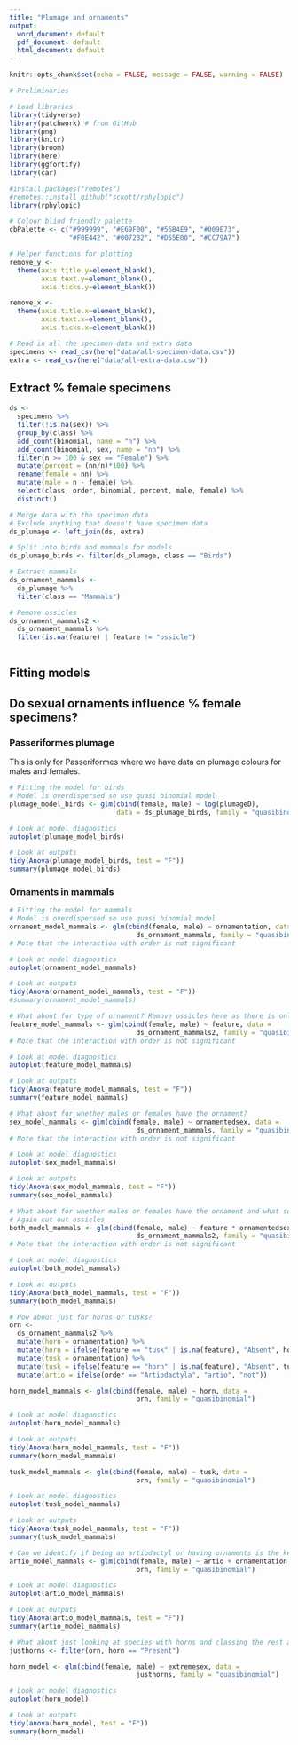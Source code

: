 ```yaml
---
title: "Plumage and ornaments"
output:
  word_document: default
  pdf_document: default
  html_document: default
---
```

  
  ```r
knitr::opts_chunk$set(echo = FALSE, message = FALSE, warning = FALSE)
```

```r
# Preliminaries

# Load libraries
library(tidyverse)
library(patchwork) # from GitHub
library(png)
library(knitr)
library(broom)
library(here)
library(ggfortify)
library(car)

#install.packages("remotes")
#remotes::install_github("sckott/rphylopic")
library(rphylopic)

# Colour blind friendly palette
cbPalette <- c("#999999", "#E69F00", "#56B4E9", "#009E73", 
               "#F0E442", "#0072B2", "#D55E00", "#CC79A7")

# Helper functions for plotting
remove_y <- 
  theme(axis.title.y=element_blank(),
        axis.text.y=element_blank(),
        axis.ticks.y=element_blank())

remove_x <-   
  theme(axis.title.x=element_blank(),
        axis.text.x=element_blank(),
        axis.ticks.x=element_blank())
```

```r
# Read in all the specimen data and extra data
specimens <- read_csv(here("data/all-specimen-data.csv"))
extra <- read_csv(here("data/all-extra-data.csv"))
```

## Extract % female specimens

```r
ds <-
  specimens %>%
  filter(!is.na(sex)) %>%
  group_by(class) %>%
  add_count(binomial, name = "n") %>%
  add_count(binomial, sex, name = "nn") %>%
  filter(n >= 100 & sex == "Female") %>%
  mutate(percent = (nn/n)*100) %>%
  rename(female = nn) %>%
  mutate(male = n - female) %>%
  select(class, order, binomial, percent, male, female) %>%
  distinct()
```


```r
# Merge data with the specimen data
# Exclude anything that doesn't have specimen data
ds_plumage <- left_join(ds, extra)

# Split into birds and mammals for models
ds_plumage_birds <- filter(ds_plumage, class == "Birds")

# Extract mammals 
ds_ornament_mammals <- 
  ds_plumage %>%
  filter(class == "Mammals")

# Remove ossicles
ds_ornament_mammals2 <- 
  ds_ornament_mammals %>%
  filter(is.na(feature) | feature != "ossicle")
  
```

## Fitting models
## Do sexual ornaments influence % female specimens?
### Passeriformes plumage
This is only for Passeriformes where we have data on plumage colours for males and females.

```r
# Fitting the model for birds
# Model is overdispersed so use quasi binomial model
plumage_model_birds <- glm(cbind(female, male) ~ log(plumageD), 
                           data = ds_plumage_birds, family = "quasibinomial")

# Look at model diagnostics
autoplot(plumage_model_birds)

# Look at outputs
tidy(Anova(plumage_model_birds, test = "F"))
summary(plumage_model_birds)
```

### Ornaments in mammals

```r
# Fitting the model for mammals
# Model is overdispersed so use quasi binomial model
ornament_model_mammals <- glm(cbind(female, male) ~ ornamentation, data = 
                                ds_ornament_mammals, family = "quasibinomial")
# Note that the interaction with order is not significant

# Look at model diagnostics
autoplot(ornament_model_mammals)

# Look at outputs
tidy(Anova(ornament_model_mammals, test = "F"))
#summary(ornament_model_mammals)
```
```r
# What about for type of ornament? Remove ossicles here as there is only one species with them
feature_model_mammals <- glm(cbind(female, male) ~ feature, data = 
                                ds_ornament_mammals2, family = "quasibinomial")
# Note that the interaction with order is not significant

# Look at model diagnostics
autoplot(feature_model_mammals)

# Look at outputs
tidy(Anova(feature_model_mammals, test = "F"))
summary(feature_model_mammals)
```
```r
# What about for whether males or females have the ornament?
sex_model_mammals <- glm(cbind(female, male) ~ ornamentedsex, data = 
                                ds_ornament_mammals, family = "quasibinomial")
# Note that the interaction with order is not significant

# Look at model diagnostics
autoplot(sex_model_mammals)

# Look at outputs
tidy(Anova(sex_model_mammals, test = "F"))
summary(sex_model_mammals)
```

```r
# What about for whether males or females have the ornament and what sort it is?
# Again cut out ossicles
both_model_mammals <- glm(cbind(female, male) ~ feature * ornamentedsex, data = 
                                ds_ornament_mammals2, family = "quasibinomial")
# Note that the interaction with order is not significant

# Look at model diagnostics
autoplot(both_model_mammals)

# Look at outputs
tidy(Anova(both_model_mammals, test = "F"))
summary(both_model_mammals)
```

```r
# How about just for horns or tusks?
orn <-
  ds_ornament_mammals2 %>%
  mutate(horn = ornamentation) %>%
  mutate(horn = ifelse(feature == "tusk" | is.na(feature), "Absent", horn)) %>%
  mutate(tusk = ornamentation) %>%
  mutate(tusk = ifelse(feature == "horn" | is.na(feature), "Absent", tusk)) %>%
  mutate(artio = ifelse(order == "Artiodactyla", "artio", "not"))

horn_model_mammals <- glm(cbind(female, male) ~ horn, data = 
                                orn, family = "quasibinomial")

# Look at model diagnostics
autoplot(horn_model_mammals)

# Look at outputs
tidy(Anova(horn_model_mammals, test = "F"))
summary(horn_model_mammals)

tusk_model_mammals <- glm(cbind(female, male) ~ tusk, data = 
                                orn, family = "quasibinomial")

# Look at model diagnostics
autoplot(tusk_model_mammals)

# Look at outputs
tidy(Anova(tusk_model_mammals, test = "F"))
summary(tusk_model_mammals)
```

```r
# Can we identify if being an artiodactyl or having ornaments is the key thing? (no)
artio_model_mammals <- glm(cbind(female, male) ~ artio + ornamentation, data = 
                                orn, family = "quasibinomial")

# Look at model diagnostics
autoplot(artio_model_mammals)

# Look at outputs
tidy(Anova(artio_model_mammals, test = "F"))
summary(artio_model_mammals)
```

```r
# What about just looking at species with horns and classing the rest as absent?
justhorns <- filter(orn, horn == "Present")

horn_model <- glm(cbind(female, male) ~ extremesex, data = 
                                justhorns, family = "quasibinomial")

# Look at model diagnostics
autoplot(horn_model)

# Look at outputs
tidy(anova(horn_model, test = "F"))
summary(horn_model)
```
